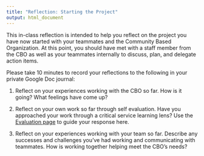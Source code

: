 ```yaml
---
title: "Reflection: Starting the Project"
output: html_document
---
```


This in-class reflection is intended to help you reflect on the project you have now started with your teammates and the Community Based Organization. At this point, you should have met with a staff member from the CBO as well as your teammates internally to discuss, plan, and delegate action items.

Please take 10 minutes to record your reflections to the following in your private Google Doc journal:

1) Reflect on your experiences working with the CBO so far. How is it going? What feelings have come up?

2) Reflect on your own work so far through self evaluation. Have you approached your work through a critical service learning lens? Use the [Evaluation page](https://jhudatascience.org/Baltimore_Community_Course/evaluation.html) to guide your response here.

3) Reflect on your experiences working with your team so far. Describe any successes and challenges you’ve had working and communicating with teammates. How is working together helping meet the CBO's needs?

